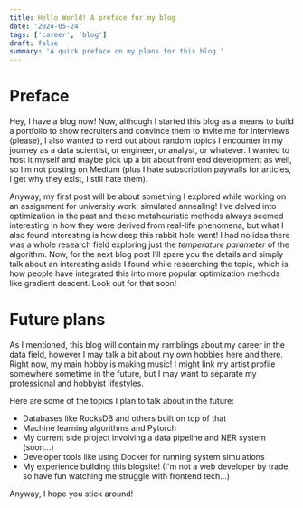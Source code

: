```yaml
---
title: Hello World! A preface for my blog
date: '2024-05-24'
tags: ['career', 'blog']
draft: false
summary: 'A quick preface on my plans for this blog.'
---
```


# Preface

Hey, I have a blog now! Now, although I started this blog as a means to build a portfolio to show recruiters and convince them to invite me for interviews (please), I also wanted to nerd out about random topics I encounter in my journey as a data scientist, or engineer, or analyst, or whatever. I wanted to host it myself and maybe pick up a bit about front end development as well, so I’m not posting on Medium (plus I hate subscription paywalls for articles, I get why they exist, I still hate them).

Anyway, my first post will be about something I explored while working on an assignment for university work: simulated annealing! I’ve delved into optimization in the past and these metaheuristic methods always seemed interesting in how they were derived from real-life phenomena, but what I also found interesting is how deep this rabbit hole went! I had no idea there was a whole research field exploring just the *temperature parameter* of the algorithm. Now, for the next blog post I’ll spare you the details and simply talk about an interesting aside I found while researching the topic, which is how people have integrated this into more popular optimization methods like gradient descent. Look out for that soon!

# Future plans

As I mentioned, this blog will contain my ramblings about my career in the data field, however I may talk a bit about my own hobbies here and there. Right now, my main hobby is making music! I might link my artist profile somewhere sometime in the future, but I may want to separate my professional and hobbyist lifestyles.

Here are some of the topics I plan to talk about in the future:

* Databases like RocksDB and others built on top of that
* Machine learning algorithms and Pytorch
* My current side project involving a data pipeline and NER system (soon...)
* Developer tools like using Docker for running system simulations
* My experience building this blogsite! (I'm not a web developer by trade, so have fun watching me struggle with frontend tech...)

Anyway, I hope you stick around!